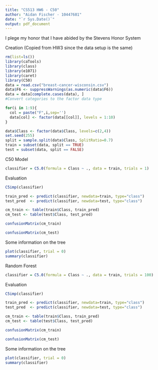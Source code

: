 ---
title: "CS513 HW6 - C50"
author: "Aidan Fischer - 10447681"
date: "`r Sys.Date()`"
output: pdf_document
---
I plege my honor that I have abided by the Stevens Honor System

Creation (Copied from HW3 since the data setup is the same)
```{r}
rm(list=ls())
library(caTools)
library(class)
library(e1071)
library(caret)
library(C50)
data = read.csv("breast-cancer-wisconsin.csv")
data$F6 <- suppressWarnings(as.numeric(data$F6))
data = data[complete.cases(data), ]
#Convert categories to the factor data type

for(i in 1:9){
  col = paste("F",i,sep='')
  data[col] <- factor(data[[col]], levels = 1:10)
}

data$Class <- factor(data$Class, levels=c(2,4))
set.seed(255)
split = sample.split(data$Class, SplitRatio=0.7)
train = subset(data, split == TRUE)
test = subset(data, split == FALSE)
```

C50 Model
```{r}
classifier = C5.0(formula = Class ~ ., data = train, trials = 1)
```
Evaluation

```{r}
C5imp(classifier)
```

```{r}
train_pred <- predict(classifier, newdata=train, type="class")
test_pred  <- predict(classifier, newdata=test, type="class")

cm_train <- table(train$Class, train_pred)
cm_test <- table(test$Class, test_pred)
```

```{r}
confusionMatrix(cm_train)
```
```{r}
confusionMatrix(cm_test)
```
Some information on the tree
```{r}
plot(classifier, trial = 0)
summary(classifier)
```
Random Forest
```{r}
classifier = C5.0(formula = Class ~ ., data = train, trials = 100)
```
Evaluation

```{r}
C5imp(classifier)
```

```{r}
train_pred <- predict(classifier, newdata=train, type="class")
test_pred  <- predict(classifier, newdata=test, type="class")

cm_train <- table(train$Class, train_pred)
cm_test <- table(test$Class, test_pred)
```

```{r}
confusionMatrix(cm_train)
```
```{r}
confusionMatrix(cm_test)
```
Some information on the tree
```{r}
plot(classifier, trial = 0)
summary(classifier)

```
